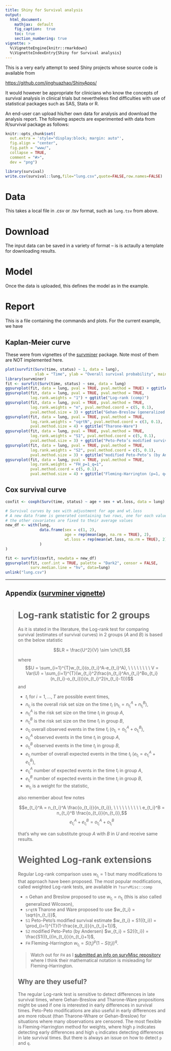 ```yaml
---
title: Shiny for Survival analysis
output:
  html_document:
    mathjax:  default
    fig_caption:  true
    toc: true
    section_numbering: true
vignette: >
  %\VignetteEngine{knitr::rmarkdown}
  %\VignetteIndexEntry{Shiny for Survival analysis}
---
```


This is a very early attempt to seed Shiny projects whose source code is available from

[https://github.com/jinghuazhao/ShinyApps/](https://github.com/jinghuazhao/ShinyApps/)

It would however be appropriate for clinicians who know the concepts of survival analysis in clinical trials but nevertheless find difficulties with 
use of statistical packages such as SAS, Stata or R.

An end-user can upload his/her own data for analysis and download the analysis report. The following aspects are experimented with data from 
R/survival package as follows:

```r
knitr::opts_chunk$set(
  out.extra = 'style="display:block; margin: auto"',
  fig.align = "center",
  fig.path = "www/",
  collapse = TRUE,
  comment = "#>",
  dev = "png")
```

```r
library(survival)
write.csv(survival::lung,file="lung.csv",quote=FALSE,row.names=FALSE)
```

# Data

This takes a local file in .csv or .tsv format, such as `lung.tsv` from above.

# Download

The input data can be saved in a variety of format -- is is actaully a template for downloading results.

# Model

Once the data is uploaded, this defines the model as in the example.

# Report

This is a file containing the commands and plots. For the current example, we have

## Kaplan-Meier curve

These were from vignettes of the [survminer](https://CRAN.R-project.org/package=survminer) package. Note most of them are NOT implemented here.

```r
plot(survfit(Surv(time, status) ~ 1, data = lung),
             xlab = "Time", ylab = "Overall survival probability", main = "Overall survival probability")
library(survminer)
fit <- survfit(Surv(time, status) ~ sex, data = lung)
ggsurvplot(fit, data = lung, pval = TRUE, pval.method = TRUE) + ggtitle("Log-rank (survdiff)")
ggsurvplot(fit, data = lung, pval = TRUE, pval.method = TRUE,
           log.rank.weights = "1") + ggtitle("Log-rank (comp)")
ggsurvplot(fit, data = lung, pval = TRUE, pval.method = TRUE,
           log.rank.weights = "n", pval.method.coord = c(5, 0.1),
           pval.method.size = 3) + ggtitle("Gehan-Breslow (generalized Wilcoxon)")
ggsurvplot(fit, data = lung, pval = TRUE, pval.method = TRUE,
           log.rank.weights = "sqrtN", pval.method.coord = c(3, 0.1),
           pval.method.size = 4) + ggtitle("Tharone-Ware")
ggsurvplot(fit, data = lung, pval = TRUE, pval.method = TRUE,
           log.rank.weights = "S1", pval.method.coord = c(5, 0.1),
           pval.method.size = 3) + ggtitle("Peto-Peto’s modified survival estimate")
ggsurvplot(fit, data = lung, pval = TRUE, pval.method = TRUE,
           log.rank.weights = "S2", pval.method.coord = c(5, 0.1),
           pval.method.size = 3) + ggtitle("modified Peto-Peto’s (by Andersen)")
ggsurvplot(fit, data = lung, pval = TRUE, pval.method = TRUE,
           log.rank.weights = "FH_p=1_q=1",
           pval.method.coord = c(5, 0.1),
           pval.method.size = 4) + ggtitle("Fleming-Harrington (p=1, q=1)")
```

## Cox survival curve


```r
coxfit <- coxph(Surv(time, status) ~ age + sex + wt.loss, data = lung)

# Survival curves by sex with adjustment for age and wt.loss
# A new data frame is generated containing two rows, one for each value of sex;
# the other covariates are fixed to their average values
new_df <- with(lung,
               data.frame(sex = c(1, 2),
                          age = rep(mean(age, na.rm = TRUE), 2),
                          wt.loss = rep(mean(wt.loss, na.rm = TRUE), 2)
               )
)

fit <- survfit(coxfit, newdata = new_df)
ggsurvplot(fit, conf.int = TRUE, palette = "Dark2", censor = FALSE,
           surv.median.line = "hv", data=lung)
unlink("lung.csv")
```

---

## Appendix ([survminer vignette](https://cran.r-project.org/web/packages/survminer/vignettes/Specifiying_weights_in_log-rank_comparisons.html))

> # Log-rank statistic for 2 groups
> 
> 
> As it is stated in the literature, the Log-rank test for comparing survival (estimates of survival curves) in 2 groups ($A$ and $B$) is based on the below statistic
> 
> $$LR = \frac{U^2}{V} \sim \chi(1),$$
> 
> where $$U = \sum_{i=1}^{T}w_{t_i}(o_{t_i}^A-e_{t_i}^A), \ \ \ \ \ \ \ \ V = Var(U) = \sum_{i=1}^{T}(w_{t_i}^2\frac{n_{t_i}^An_{t_i}^Bo_{t_i}(n_{t_i}-o_{t_i})}{n_{t_i}^2(n_{t_i}-1)})$$
> and 
> 
> - $t_i$ for $i=1, \dots, T$ are possible event times, 
> - $n_{t_i}$ is the overall risk set size on the time $t_i$ ($n_{t_i} = n_{t_i}^A+n_{t_i}^B$),
> - $n_{t_i}^A$ is the risk set size on the time $t_i$ in group $A$,
> - $n_{t_i}^B$ is the risk set size on the time $t_i$ in group $B$,
> - $o_{t_i}$ overall observed events in the time $t_i$ ($o_{t_i} = o_{t_i}^A+o_{t_i}^B$),
> - $o_{t_i}^A$ observed events in the time $t_i$ in group $A$,
> - $o_{t_i}^B$ observed events in the time $t_i$ in group $B$,
> - $e_{t_i}$ number of overall expected events in the time $t_i$ ($e_{t_i} = e_{t_i}^A+e_{t_i}^B$),
> - $e_{t_i}^A$ number of expected events in the time $t_i$ in group $A$,
> - $e_{t_i}^B$ number of expected events in the time $t_i$ in group $B$,
> - $w_{t_i}$ is a weight for the statistic,
> 
> also remember about few notes
> 
> $$e_{t_i}^A = n_{t_i}^A \frac{o_{t_i}}{n_{t_i}}, \ \ \ \ \ \ \ \ \ \  e_{t_i}^B = n_{t_i}^B \frac{o_{t_i}}{n_{t_i}},$$
> $$e_{t_i}^A + e_{t_i}^B = o_{t_i}^A + o_{t_i}^B$$
> 
> that's why we can substitute group $A$ with $B$ in $U$ and receive same results.
> 
> # Weighted Log-rank extensions
> 
> Regular Log-rank comparison uses $w_{t_i} = 1$ but many modifications to that approach have been proposed. The most popular modifications, called weighted Log-rank tests, are available in `?survMisc::comp`
> 
> - `n` Gehan and Breslow proposed to use $w_{t_i} = n_{t_i}$ (this is also called generalized Wilcoxon),
> - `srqtN` Tharone and Ware proposed to use $w_{t_i} = \sqrt{n_{t_i}}$,
> - `S1` Peto-Peto's modified survival estimate $w_{t_i} = S1({t_i}) = \prod_{i=1}^{T}(1-\frac{e_{t_i}}{n_{t_i}+1})$,
> - `S2` modified Peto-Peto (by Andersen) $w_{t_i} = S2({t_i}) = \frac{S1({t_i})n_{t_i}}{n_{t_i}+1}$,
> - `FH` Fleming-Harrington $w_{t_i} = S(t_i)^p(1 - S(t_i))^q$.
> 
> > Watch out for `FH` as I [submitted an info on survMisc repository](https://github.com/dardisco/survMisc/issues/15) where I think their mathematical notation is misleading for Fleming-Harrington.
> 
> ## Why are they useful?
> 
> The regular Log-rank test is sensitive to detect differences in late survival times, where Gehan-Breslow and Tharone-Ware propositions might be used if one is interested in early differences in survival times. Peto-Peto modifications are also useful in early differences and are more robust (than Tharone-Whare or Gehan-Breslow) for situations where many observations are censored. The most flexible is Fleming-Harrington method for weights, where high `p` indicates detecting early differences and high `q` indicates detecting differences in late survival times. But there is always an issue on how to detect `p` and `q`.
> 
